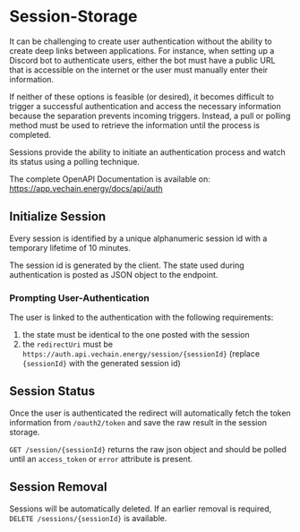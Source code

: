 # Session-Storage

It can be challenging to create user authentication without the ability to create deep links between applications. For instance, when setting up a Discord bot to authenticate users, either the bot must have a public URL that is accessible on the internet or the user must manually enter their information.

If neither of these options is feasible (or desired), it becomes difficult to trigger a successful authentication and access the necessary information because the separation prevents incoming triggers. Instead, a pull or polling method must be used to retrieve the information until the process is completed.

Sessions provide the ability to initiate an authentication process and watch its status using a polling technique.

The complete OpenAPI Documentation is available on: https://app.vechain.energy/docs/api/auth

## Initialize Session

Every session is identified by a unique alphanumeric session id with a temporary lifetime of 10 minutes.

The session id is generated by the client. The state used during authentication is posted as JSON object to the endpoint.

### Prompting User-Authentication

The user is linked to the authentication with the following requirements:

1. the state must be identical to the one posted with the session
2. the `redirectUri` must be `https://auth.api.vechain.energy/session/{sessionId}` (replace `{sessionId}` with the generated session id)

## Session Status

Once the user is authenticated the redirect will automatically fetch the token information from `/oauth2/token` and save the raw result in the session storage.

`GET /session/{sessionId}` returns the raw json object and should be polled until an `access_token` or `error` attribute is present.


## Session Removal

Sessions will be automatically deleted. If an earlier removal is required, `DELETE /sessions/{sessionId}` is available.
